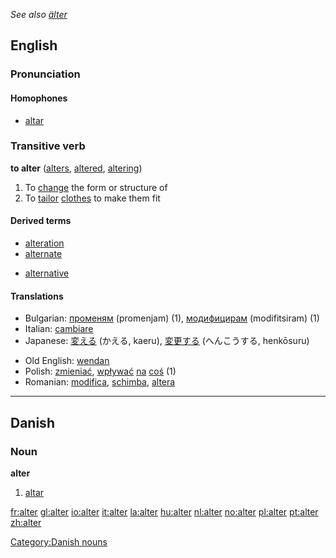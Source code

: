 ''See also [[älter]]''
==English==

===Pronunciation===
====Homophones====
*[[altar]]

===Transitive verb===
'''to alter'''  ([[alters]], [[altered]], [[altering]])
# To [[change]] the form or structure of
# To [[tailor]] [[clothes]] to make them fit

====Derived terms====
{{top}}
*[[alteration]]
*[[alternate]]
{{mid}}
*[[alternative]]
{{bottom}}

====Translations====
{{top}}
*Bulgarian: [[променям]] (promenjam) (1), [[модифицирам]] (modifitsiram) (1)
*Italian: [[cambiare]]
*Japanese: [[変える]] (かえる, kaeru), [[変更する]] (へんこうする, henkōsuru)
{{mid}}
*Old English: [[wendan]]
*Polish: [[zmieniać]], [[wpływać]] [[na]] [[coś]] (1)
*Romanian: [[modifica]], [[schimba]], [[altera]]
{{bottom}}


----

==Danish==

===Noun===
'''alter'''
# [[altar]]

[[Category:Danish nouns]]

[[fr:alter]]
[[gl:alter]]
[[io:alter]]
[[it:alter]]
[[la:alter]]
[[hu:alter]]
[[nl:alter]]
[[no:alter]]
[[pl:alter]]
[[pt:alter]]
[[zh:alter]]
